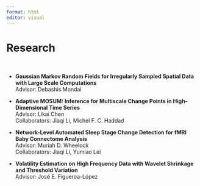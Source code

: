 ```yaml
---
format: html
editor: visual
---
```


# Research

\

-   **Gaussian Markov Random Fields for Irregularly Sampled Spatial Data with Large Scale Computations** \
    Advisor: Debashis Mondal

-   **Adaptive MOSUM: Inference for Multiscale Change Points in High-Dimensional Time Series** \
    Advisor: Likai Chen\
    Collaborators: Jiaqi Li, Michel F. C. Haddad

-   **Network-Level Automated Sleep Stage Change Detection for fMRI Baby Connectome Analysis** \
    Advisor: Muriah D. Wheelock\
    Collaborators: Jiaqi Li, Yumiao Lei

-   **Volatility Estimation on High Frequency Data with Wavelet Shrinkage and Threshold Variation** \
    Advisor: José E. Figueroa-López
